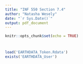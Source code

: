 ```yaml
---
title: "INF 550 Section 7.4"
author: "Natasha Wesely"
date: "`r Sys.Date()`"
output: pdf_document
---
```


```r
knitr::opts_chunk$set(echo = TRUE)
```

# 

```r
load('EARTHDATA_Token.Rdata')
exists('EARTHDATA_User')
```

